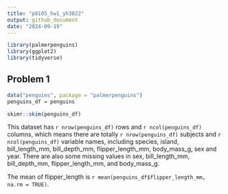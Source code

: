```yaml
---
title: "p8105_hw1_yh3822"
output: github_document
date: "2024-09-19"
---
```


```r
library(palmerpenguins)
library(ggplot2)
library(tidyverse)
```


## Problem 1


```r
data("penguins", package = "palmerpenguins")
penguins_df = penguins
```

```r
skimr::skim(penguins_df)
```



This dataset has `r nrow(penguins_df)` rows and `r ncol(penguins_df)` columns, which means there are totally `r nrow(penguins_df)` subjects and `r ncol(penguins_df)` variable names, including species, island, bill_length_mm, bill_depth_mm, flipper_length_mm, body_mass_g, sex and year. There are also some missing values in sex, bill_length_mm, bill_depth_mm, flipper_length_mm, and body_mass_g.

The mean of flipper_length is `r mean(penguins_df$flipper_length_mm, na.rm = TRUE)`.




